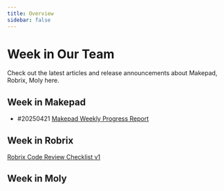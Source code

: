 ```yaml
---
title: Overview
sidebar: false
---
```


# Week in Our Team

Check out the latest articles and release announcements about Makepad, Robrix, Moly here.

## Week in Makepad

- #20250421 [Makepad Weekly Progress Report](/weekly/makepad/20250421)

## Week in Robrix

[Robrix Code Review Checklist v1](/weekly/robrix/code-review-checklist)

## Week in Moly